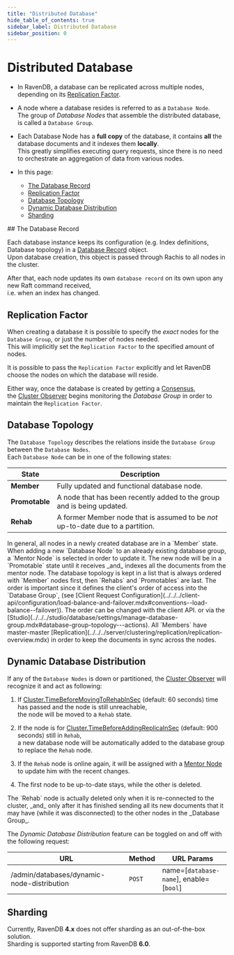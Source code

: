 ```yaml
---
title: "Distributed Database"
hide_table_of_contents: true
sidebar_label: Distributed Database
sidebar_position: 0
---
```



# Distributed Database
<Admonition type="note" title="">

* In RavenDB, a database can be replicated across multiple nodes, depending on its [Replication Factor](../../../server/clustering/distribution/distributed-database.mdx#replication-factor).  

* A node where a database resides is referred to as a `Database Node`.  
  The group of _Database Nodes_ that assemble the distributed database, is called a `Database Group`.  

* Each Database Node has a **full copy** of the database, it contains **all** the database documents and it indexes them **locally**.  
  This greatly simplifies executing query requests, since there is no need to orchestrate an aggregation of data from various nodes.  

* In this page:  
  * [The Database Record](../../../server/clustering/distribution/distributed-database.mdx#the-database-record)  
  * [Replication Factor](../../../server/clustering/distribution/distributed-database.mdx#replication-factor)  
  * [Database Topology](../../../server/clustering/distribution/distributed-database.mdx#database-topology)  
  * [Dynamic Database Distribution](../../../server/clustering/distribution/distributed-database.mdx#dynamic-database-distribution)  
  * [Sharding](../../../server/clustering/distribution/distributed-database.mdx#sharding)  
</Admonition>
## The Database Record

Each database instance keeps its configuration (e.g. Index definitions, Database topology) in a [Database Record](../../../client-api/operations/server-wide/create-database.mdx) object.  
Upon database creation, this object is passed through Rachis to all nodes in the cluster.  

After that, each node updates its own `database record` on its own upon any new Raft command received,  
i.e. when an index has changed.  


## Replication Factor

When creating a database it is possible to specify the _exact_ nodes for the `Database Group`, or just the number of nodes needed.  
This will implicitly set the `Replication Factor` to the specified amount of nodes.  

It is possible to pass the `Replication Factor` explicitly and let RavenDB choose the nodes on which the database will reside.  

Either way, once the database is created by getting a [Consensus](../../../server/clustering/rachis/consensus-operations.mdx),  
the [Cluster Observer](../../../server/clustering/distribution/cluster-observer.mdx) begins monitoring the _Database Group_ in order to maintain the `Replication Factor`.  


## Database Topology

The `Database Topology` describes the relations inside the `Database Group` between the `Database Nodes`.  
Each `Database Node` can be in one of the following states:  

| State | Description |
| - | - |
| **Member** | Fully updated and functional database node. |
| **Promotable** | A node that has been recently added to the group and is being updated. |
| **Rehab** | A former Member node that is assumed to be _not_ up-to-date due to a partition. |

<Admonition type="note" title="States Flow" id="states-flow" href="#states-flow">
In general, all nodes in a newly created database are in a `Member` state.  
When adding a new `Database Node` to an already existing database group, a `Mentor Node`
is selected in order to update it.  
The new node will be in a `Promotable` state until it receives _and_ indexes all the documents from the mentor node.  
</Admonition>

<Admonition type="note" title="Nodes Order" id="nodes-order" href="#nodes-order">
The database topology is kept in a list that is always ordered with `Member` nodes first, then `Rehabs` and `Promotables` are last. 
The order is important since it defines the client's order of access into the `Database Group`, (see [Client Request Configuration](../../../client-api/configuration/load-balance-and-failover.mdx#conventions--load-balance--failover)).  
The order can be changed with the client API.  
or via the [Studio](../../../studio/database/settings/manage-database-group.mdx#database-group-topology---actions).  
</Admonition>

<Admonition type="info" title="Replication" id="replication" href="#replication">
All `Members` have master-master [Replication](../../../server/clustering/replication/replication-overview.mdx) in order to keep the documents in sync across the nodes.
</Admonition>


## Dynamic Database Distribution

If any of the `Database Nodes` is down or partitioned, the [Cluster Observer](../../../server/clustering/distribution/cluster-observer.mdx) will recognize it and act as following:  

1. If [Cluster.TimeBeforeMovingToRehabInSec](../../../server/configuration/cluster-configuration.mdx#clustertimebeforemovingtorehabinsec) (default: 60 seconds) time has passed and the node is still unreachable,  
   the node will be moved to a `Rehab` state.

2. If the node is for [Cluster.TimeBeforeAddingReplicaInSec](../../../server/configuration/cluster-configuration.mdx#clustertimebeforeaddingreplicainsec) (default: 900 seconds) still in `Rehab`,  
   a new database node will be automatically added to the database group to replace the `Rehab` node.

3. If the `Rehab` node is online again, it will be assigned with a [Mentor Node](../../../server/clustering/distribution/highly-available-tasks.mdx#responsible-node) to update him with the recent changes.

4. The first node to be up-to-date stays, while the other is deleted.

<Admonition type="warning" title="Deletion" id="deletion" href="#deletion">
The `Rehab` node is actually deleted only when it is re-connected to the cluster,  
_and_ only after it has finished sending all its new documents that it may have (while it was disconnected) to the other nodes in the _Database Group_.  
</Admonition>

The _Dynamic Database Distribution_ feature can be toggled on and off with the following request:

| URL | Method | URL Params |
| - | - | - |
| /admin/databases/dynamic-node-distribution | `POST` | name=[`database-name`], enable=[`bool`] |


## Sharding

Currently, RavenDB **4.x** does not offer sharding as an out-of-the-box solution.  
Sharding is supported starting from RavenDB **6.0**.


